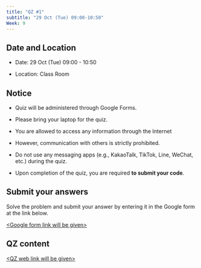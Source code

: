 ```yaml
---
title: "QZ #1"
subtitle: "29 Oct (Tue) 09:00-10:50"
Week: 9
---
```


## **Date and Location**

-   Date: 29 Oct (Tue) 09:00 - 10:50

-   Location: Class Room

## **Notice**

-   Quiz will be administered through Google Forms.

-   Please bring your laptop for the quiz.

-   You are allowed to access any information through the Internet

-   However, communication with others is strictly prohibited.

-   Do not use any messaging apps (e.g., KakaoTalk, TikTok, Line, WeChat, etc.) during the quiz.

-   Upon completion of the quiz, you are required **to submit your code**.

## **Submit your answers**

Solve the problem and submit your answer by entering it in the Google form at the link below.

[\<Google form link will be given\>]{.underline}

## **QZ content**

[\<QZ web link will be given\>]{.underline}
